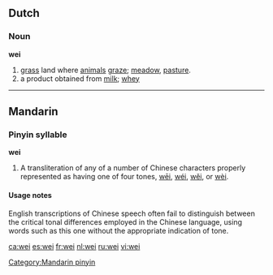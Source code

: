 {{see|wēi|wéi|wěi|wèi}}
==Dutch==
===Noun===
'''wei''' {{f}}
# [[grass]] land where [[animal]]s [[graze]]; [[meadow]], [[pasture]].
# a product obtained from [[milk]]; [[whey]]

----

==Mandarin==
===Pinyin syllable===
'''wei'''
# A transliteration of any of a number of Chinese characters properly represented as having one of four tones, [[wēi]], [[wéi]], [[wěi]], or [[wèi]].

====Usage notes====
English transcriptions of Chinese speech often fail to distinguish between the critical tonal differences employed in the Chinese language, using words such as this one without the appropriate indication of tone.

[[Category:Mandarin pinyin]]

[[ca:wei]]
[[es:wei]]
[[fr:wei]]
[[nl:wei]]
[[ru:wei]]
[[vi:wei]]